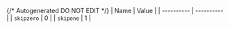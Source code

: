 {/* Autogenerated DO NOT EDIT  */}
| Name       | Value      |
| ---------- | ---------- |
| `skipzero` | 0          |
| `skipone`  | 1          |